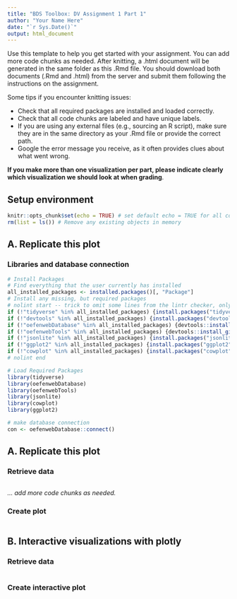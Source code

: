 ```yaml
---
title: "BDS Toolbox: DV Assignment 1 Part 1"
author: "Your Name Here"
date: "`r Sys.Date()`"
output: html_document
---
```


Use this template to help you get started with your assignment. You can add more code chunks as needed. After knitting, a .html document will be generated in the same folder as this .Rmd file. You should download both documents (.Rmd and .html) from the server and submit them following the instructions on the assignment. 

Some tips if you encounter knitting issues:  

-  Check that all required packages are installed and loaded correctly.
-  Check that all code chunks are labeled and have unique labels.
-  If you are using any external files (e.g., sourcing an R script), make sure they are in the same directory as your .Rmd file or provide the correct path.
-  Google the error message you receive, as it often provides clues about what went wrong.

**If you make more than one visualization per part, please indicate clearly which visualization we should look at when grading**. 

## Setup environment
```r
knitr::opts_chunk$set(echo = TRUE) # set default echo = TRUE for all code blocks
rm(list = ls()) # Remove any existing objects in memory
```

## A. Replicate this plot

### Libraries and database connection
```r
# Install Packages
# Find everything that the user currently has installed
all_installed_packages <- installed.packages()[, "Package"]
# Install any missing, but required packages
# nolint start -- trick to omit some lines from the lintr checker, only if you have a good reason!
if (!"tidyverse" %in% all_installed_packages) {install.packages("tidyverse")}
if (!"devtools" %in% all_installed_packages) {install.packages("devtools")}
if (!"oefenwebDatabase" %in% all_installed_packages) {devtools::install_github(repo = "Oefenweb/r-database")}
if (!"oefenwebTools" %in% all_installed_packages) {devtools::install_github(repo = "Oefenweb/r-tools")}
if (!"jsonlite" %in% all_installed_packages) {install.packages("jsonlite")}
if (!"ggplot2" %in% all_installed_packages) {install.packages("ggplot2")}
if (!"cowplot" %in% all_installed_packages) {install.packages("cowplot")}
# nolint end

# Load Required Packages
library(tidyverse)
library(oefenwebDatabase)
library(oefenwebTools)
library(jsonlite)
library(cowplot)
library(ggplot2)

# make database connection
con <- oefenwebDatabase::connect()
```

## A. Replicate this plot
### Retrieve data

```r

```

*... add more code chunks as needed. *

### Create plot 
```r

```


## B. Interactive visualizations with plotly
### Retrieve data

```r

```

### Create interactive plot

```r

```

